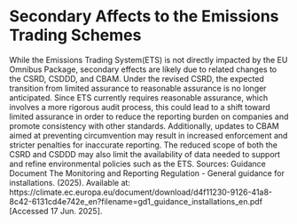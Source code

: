 # Secondary Affects to the Emissions Trading Schemes

While the Emissions Trading System(ETS) is not directly impacted by the EU Omnibus Package, secondary effects are likely due to related changes to the CSRD, CSDDD, and CBAM. Under the revised CSRD, the expected transition from limited assurance to reasonable assurance is no longer anticipated. Since ETS currently requires reasonable assurance, which involves a more rigorous audit process, this could lead to a shift toward limited assurance in order to reduce the reporting burden on companies and promote consistency with other standards. Additionally, updates to CBAM aimed at preventing circumvention may result in increased enforcement and stricter penalties for inaccurate reporting. The reduced scope of both the CSRD and CSDDD may also limit the availability of data needed to support and refine environmental policies such as the ETS.
Sources:
Guidance Document The Monitoring and Reporting Regulation - General guidance for installations. (2025). Available at: https://climate.ec.europa.eu/document/download/d4f11230-9126-41a8-8c42-6131cd4e742e_en?filename=gd1_guidance_installations_en.pdf [Accessed 17 Jun. 2025].